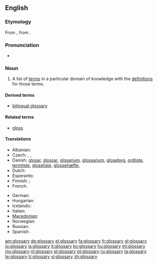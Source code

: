 {{selfref|There is a '''[[Appendix:Glossary|Glossary of terms]]''' used in Wiktionary. See also Wiktionary's [[:Category:Glossaries]]}}

==English==
{{wikipedia}}

===Etymology===
From {{etyl|la}} {{term|glossarium|glossārium}}, from {{term|γλῶσσα||tongue|lang=grc|tr=glossa}}.

===Pronunciation===
* {{IPA|/ˈglɒsəɹi/}}

===Noun===
{{en-noun|glossaries}}

# {{lexicography}} A list of [[term]]s in a particular domain of knowledge with the [[definition]]s for those terms.

====Derived terms====
* [[bilingual glossary]]

====Related terms====
* [[gloss]]

====Translations====
{{trans-top|list of words with their definitions}}
* Albanian: {{t|sq|fjalorth‎|m|xs=Albanian}}
* Czech: {{t-|cs|slovník pojmů|m}}, {{t-|cs|slovníček pojmů|m}}, {{t-|cs|glosář|m}}
* Danish: [[glosar]], [[glossar]], [[glosarium]], [[glossarium]], [[glosebog]], [[ordliste]], [[termliste]], [[gloseliste]], [[glossehæfte]],
* Dutch: {{t+|nl|glossarium|n}}
* Esperanto: {{t-|eo|glosaro|xs=Esperanto}}
* Finnish: {{t+|fi|sanasto}}; {{t-|fi|asiasanasto}}
* French: {{t+|fr|glossaire}}
{{trans-mid}}
* German: {{t+|de|Glossar|n}}
* Hungarian: {{t+|hu|szójegyzék}}
* Icelandic: {{t+|is|orðasafn|n}}
* Italian: {{t+|it|glossario|m}}
* [[Macedonian]]: {{t|mk|поимник|m|tr=póimnik|sc=Cyrl}}
* Norwegian: {{t-|no|glossar|n}}
* Russian: {{t+|ru|глоссарий|m|tr=glossárij}}
* Spanish: {{t+|es|glosario|m}}
{{trans-bottom}}

[[am:glossary]]
[[de:glossary]]
[[el:glossary]]
[[fa:glossary]]
[[fr:glossary]]
[[gl:glossary]]
[[io:glossary]]
[[is:glossary]]
[[it:glossary]]
[[kn:glossary]]
[[hu:glossary]]
[[ml:glossary]]
[[my:glossary]]
[[nl:glossary]]
[[pl:glossary]]
[[pt:glossary]]
[[ru:glossary]]
[[ta:glossary]]
[[te:glossary]]
[[tr:glossary]]
[[vi:glossary]]
[[zh:glossary]]